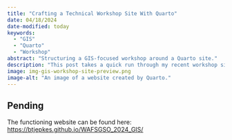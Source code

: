 ```yaml
---
title: "Crafting a Technical Workshop Site With Quarto"
date: 04/18/2024
date-modified: today
keywords:
  - "GIS"
  - "Quarto"
  - "Workshop"
abstract: "Structuring a GIS-focused workshop around a Quarto site."
description: "This post takes a quick run through my recent workshop site I made for a wildlife and fisheries GIS workshiop and how I think it worked out."
image: img-gis-workshop-site-preview.png
image-alt: "An image of a website created by Quarto."
---
```


## Pending

The functioning website can be found here: [https://btjepkes.github.io/WAFSGSO_2024_GIS/](https://btjepkes.github.io/WAFSGSO_2024_GIS/)